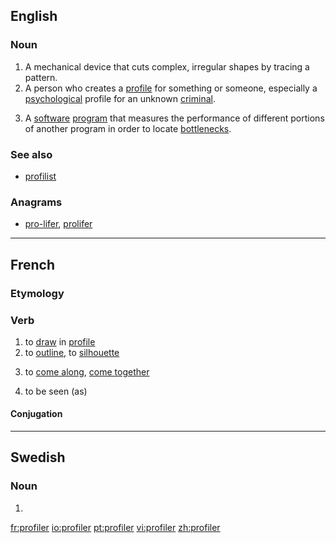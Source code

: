 ==English==

===Noun===
{{en-noun}}

# A mechanical device that cuts complex, irregular shapes by tracing a pattern.
# A person who creates a [[profile]] for something or someone, especially a [[psychological]] profile for an unknown [[criminal]].
# {{computing}} A [[software]] [[program]] that measures the performance of different portions of another program in order to locate [[bottleneck]]s.

===See also===
*[[profilist]]

===Anagrams===
* [[pro-lifer#English|pro-lifer]], [[prolifer#English|prolifer]]

----
==French==

===Etymology===
{{suffix|lang=fr|profil|er}}

===Verb===
{{fr-verb}}

# to [[draw]] in [[profile]]
# to [[outline]], to [[silhouette]]
# {{reflexive}} to [[come along]], [[come together]]
# {{reflexive}} to be seen (as)

====Conjugation====
{{fr-conj-er|profil|avoir}}
----

==Swedish==

===Noun===
{{infl|sv|noun form}}

# {{sv-noun-form-indef-pl|profil}}

[[fr:profiler]]
[[io:profiler]]
[[pt:profiler]]
[[vi:profiler]]
[[zh:profiler]]